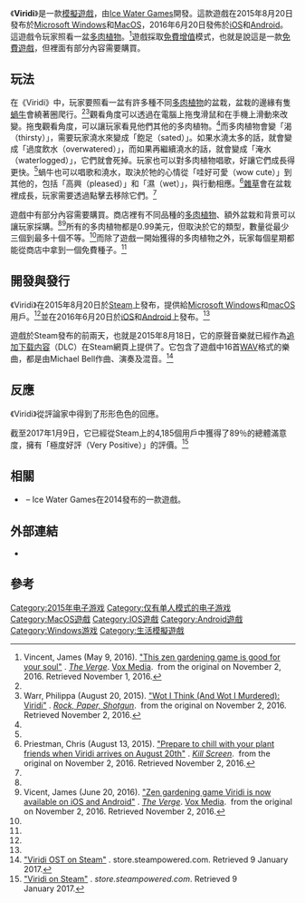 {{orphan|time=2017-01-14T23:29:01+00:00}}

{{NoteTA
| G1 = Games
}}
{{Infobox VG
| title = Viridi
| genre = [[模擬遊戲|模擬]]
| platforms = {{spml|[[macOS|macOS]]|[[Microsoft_Windows|Microsoft Windows]]|[[Android|Android]]|[[iOS|iOS]]}}
| developer = Ice Water Games
| publisher = Ice Water Games
| engine = [[Unity_(遊戲引擎)|Unity]]
| modes = [[單人電子遊戲|單人]]
| released = '''macOS'''、'''Windows'''{{Vgr|WW|2015年8月20日}}'''Android'''、'''iOS'''{{Vgr|WW|2016年8月20日}}
}}

《'''Viridi'''》是一款[[模擬遊戲|模擬遊戲]]，由[[Ice_Water_Games|Ice Water Games]]開發。這款遊戲在2015年8月20日發布於[[Microsoft_Windows|Microsoft Windows]]和[[MacOS|MacOS]]，2016年6月20日發佈於[[iOS|iOS]]和[[Android|Android]]。這遊戲令玩家照看一盆[[多肉植物|多肉植物]]。<ref name=":0">Vincent, James (May 9, 2016). [http://www.theverge.com/2016/5/9/11638680/calming-video-games-viridi-succulent "This zen gardening game is good for your soul"] {{Wayback|url=http://www.theverge.com/2016/5/9/11638680/calming-video-games-viridi-succulent |date=20161102070455 }}. ''[[The_Verge|The Verge]]''. [[Vox_Media|Vox Media]].  from the original on November 2, 2016. Retrieved November 1, 2016.</ref>遊戲採取[[免費增值|免費增值]]模式，也就是說這是一款[[免费游戏|免費遊戲]]，但裡面有部分內容需要購買。

== 玩法 ==

在《Viridi》中，玩家要照看一盆有許多種不同[[多肉植物|多肉植物]]的盆栽，盆栽的邊緣有隻[[蜗牛|蝸牛]]會繞著圈爬行。<ref name=":0" /><ref name=":1">Warr, Philippa (August 20, 2015). [https://www.rockpapershotgun.com/2015/08/20/viridi-review/ "Wot I Think (And Wot I Murdered): Viridi"] {{Wayback|url=https://www.rockpapershotgun.com/2015/08/20/viridi-review/ |date=20161102073817 }}. ''[[Rock,_Paper,_Shotgun|Rock, Paper, Shotgun]]''.  from the original on November 2, 2016. Retrieved November 2, 2016.</ref>觀看角度可以透過在電腦上拖曳滑鼠和在手機上滑動來改變。拖曳觀看角度，可以讓玩家看見他們其他的多肉植物。<ref name=":1" />而多肉植物會變「渴（thirsty）」，需要玩家澆水來變成「飽足（sated）」。如果水澆太多的話，就會變成「過度飲水（overwatered）」，而如果再繼續澆水的話，就會變成「淹水（waterlogged）」，它們就會死掉。玩家也可以對多肉植物唱歌，好讓它們成長得更快。<ref name=":1" />蝸牛也可以唱歌和澆水，取決於牠的心情從「哇好可愛（wow cute）」到其他的，包括「高興（pleased）」和「濕（wet）」，與行動相應。<ref name=":2">Priestman, Chris (August 13, 2015). [https://killscreen.com/articles/prepare-chill-plant-friends-viridi-arrives-august/ "Prepare to chill with your plant friends when Viridi arrives on August 20th"] {{Webarchive|url=https://archive.is/20161102072839/https://killscreen.com/articles/prepare-chill-plant-friends-viridi-arrives-august/ |date=2016-11-02 }}. ''[[Kill_Screen|Kill Screen]]''.  from the original on November 2, 2016. Retrieved November 2, 2016.</ref>[[野草|雜草]]會在盆栽裡成長，玩家需要透過點擊去移除它們。<ref name=":0" />

遊戲中有部分內容需要購買。商店裡有不同品種的[[多肉植物|多肉植物]]、額外盆栽和背景可以讓玩家採購。<ref name=":1" /><ref name=":3">Vicent, James (June 20, 2016). [http://www.theverge.com/2016/6/20/11975414/zen-gardening-game-viridi-ios-and-android "Zen gardening game Viridi is now available on iOS and Android"] {{Wayback|url=http://www.theverge.com/2016/6/20/11975414/zen-gardening-game-viridi-ios-and-android |date=20161102074624 }}. ''[[The_Verge|The Verge]]''. [[Vox_Media|Vox Media]].  from the original on November 2, 2016. Retrieved November 2, 2016.</ref>所有的多肉植物都是0.99美元，但取決於它的類型，數量從最少三個到最多十個不等。<ref name=":3" />而除了遊戲一開始獲得的多肉植物之外，玩家每個星期都能從商店中拿到一個免費種子。<ref name=":1" />

== 開發與發行 ==

《Viridi》在2015年8月20日於[[Steam|Steam]]上發布，提供給[[Microsoft_Windows|Microsoft Windows]]和[[macOS|macOS]]用戶。<ref name=":2" />並在2016年6月20日於[[iOS|iOS]]和[[Android|Android]]上發布。<ref name=":0" />

遊戲於Steam發布的前兩天，也就是2015年8月18日，它的原聲音樂就已經作為[[追加下载内容|追加下载内容]]（DLC）在Steam網頁上提供了。它包含了遊戲中16首[[WAV|WAV]]格式的樂曲，都是由Michael Bell作曲、演奏及混音。<ref>[http://store.steampowered.com/app/378710/ "Viridi OST on Steam"] {{Wayback|url=http://store.steampowered.com/app/378710/ |date=20190421004924 }}. store.steampowered.com. Retrieved 9 January 2017.</ref>

== 反應 ==

《Viridi》從評論家中得到了形形色色的回應。

截至2017年1月9日，它已經從Steam上的4,185個用戶中獲得了89％的總體滿意度，擁有「極度好評（Very Positive）」的評價。<ref>[http://store.steampowered.com/app/375950/ "Viridi on Steam"] {{Wayback|url=http://store.steampowered.com/app/375950/ |date=20220330083324 }}. ''store.steampowered.com''. Retrieved 9 January 2017.</ref>

== 相關 ==

* {{tsl|en|Eidolon_(video_game)|Eidolon (video game)}} – Ice Water Games在2014發布的一款遊戲。

== 外部連結 ==

* {{Official website|http://www.icewatergames.com/viridi/}}

== 參考 ==
{{Reflist}}

{{DEFAULTSORT:Viridi}}
[[Category:2015年电子游戏|Category:2015年电子游戏]]
[[Category:仅有单人模式的电子游戏|Category:仅有单人模式的电子游戏]]
[[Category:MacOS遊戲|Category:MacOS遊戲]]
[[Category:IOS遊戲|Category:IOS遊戲]]
[[Category:Android遊戲|Category:Android遊戲]]
[[Category:Windows游戏|Category:Windows游戏]]
[[Category:生活模擬遊戲|Category:生活模擬遊戲]]